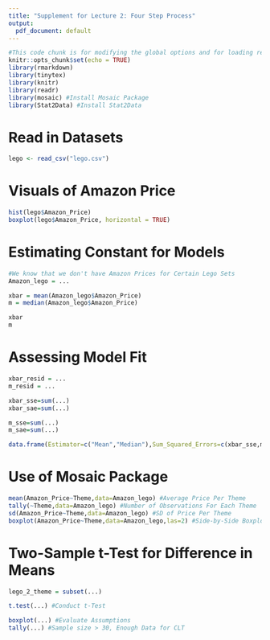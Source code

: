 ```yaml
---
title: "Supplement for Lecture 2: Four Step Process"
output:
  pdf_document: default
---
```


```r
#This code chunk is for modifying the global options and for loading required R packages
knitr::opts_chunk$set(echo = TRUE)
library(rmarkdown)
library(tinytex)
library(knitr)
library(readr)
library(mosaic) #Install Mosaic Package
library(Stat2Data) #Install Stat2Data
```

# Read in Datasets

```r
lego <- read_csv("lego.csv")
```

# Visuals of Amazon Price

```r
hist(lego$Amazon_Price)
boxplot(lego$Amazon_Price, horizontal = TRUE)
```

# Estimating Constant for Models

```r
#We know that we don't have Amazon Prices for Certain Lego Sets
Amazon_lego = ...

xbar = mean(Amazon_lego$Amazon_Price)
m = median(Amazon_lego$Amazon_Price)

xbar
m
```

# Assessing Model Fit

```r
xbar_resid = ...
m_resid = ...

xbar_sse=sum(...)
xbar_sae=sum(...)

m_sse=sum(...)
m_sae=sum(...)

data.frame(Estimator=c("Mean","Median"),Sum_Squared_Errors=c(xbar_sse,m_sse), Sum_Absolute_Errors=c(xbar_sae,m_sae))
```

# Use of Mosaic Package

```r
mean(Amazon_Price~Theme,data=Amazon_lego) #Average Price Per Theme
tally(~Theme,data=Amazon_lego) #Number of Observations For Each Theme
sd(Amazon_Price~Theme,data=Amazon_lego) #SD of Price Per Theme
boxplot(Amazon_Price~Theme,data=Amazon_lego,las=2) #Side-by-Side Boxplots
```

# Two-Sample t-Test for Difference in Means

```r
lego_2_theme = subset(...)

t.test(...) #Conduct t-Test

boxplot(...) #Evaluate Assumptions
tally(...) #Sample size > 30, Enough Data for CLT
```